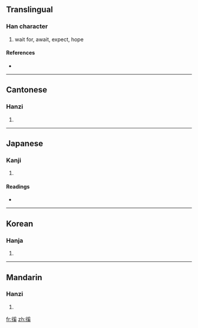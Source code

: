 ==Translingual==

===Han character===
{{Han char|rn=60|rad=彳|as=10|sn=13|four=2223<sub>4</sub>|canj=竹人月女大 (HOBVK)}}

# wait for, await, expect, hope

====References====
* {{Han ref|kx=0370.130|dkj=10204|dj=0697.010|hdz=20839.010|uh=5FAF|ud=24495|bh=DD63|bd=56675}}

----

==Cantonese==

===Hanzi===
{{yue-hanzi|jyut=|y=hai4}}

# {{defn|Cantonese}}

----

==Japanese==

===Kanji===
{{ja-kanji|grade=|rs=彳10}}

# {{defn|Japanese}}

====Readings====
* {{ja-readings|on=[[けい]] (kei), [[げい]] (gei)|kun=[[こみさ]] (komisa), [[もつ]] (motsu)}}

----

==Korean==

===Hanja===
{{ko-hanja|hangeul=혜|eumhun=|rv=hye|mr=hye|y=hyey}}

# {{defn|Korean}}

----

==Mandarin==

===Hanzi===
{{cmn-hanzi|pin=[[xī]] ([[xi1]]), [[xí]] ([[xi2]])|wg=hsi<sup>1</sup>, hsi<sup>2</sup>}}

# {{defn|Mandarin}}

[[fr:徯]]
[[zh:徯]]